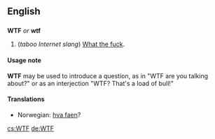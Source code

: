 ==English==
==={{Abbreviation}}===
'''WTF''' ''or'' '''wtf'''

#(''taboo Internet slang'') [[What the fuck]].

====Usage note====
'''WTF''' may be used to introduce a question, as in "WTF are you talking about?" or as an interjection "WTF?  That's a load of bull!"

====Translations====
<!--Add ABBREVIATIONS here, where these exist.  Put the full form on the page for "what the fuck".-->
*Norwegian: [[hva faen]]?<!--provide an abbreviation, if one exists-->

[[cs:WTF]]
[[de:WTF]]